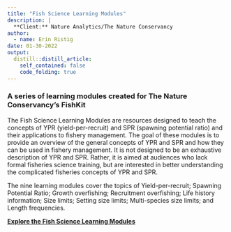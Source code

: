 ```yaml
---
title: "Fish Science Learning Modules"
description: |
  **Client:** Nature Analytics/The Nature Conservancy
author:
  - name: Erin Ristig
date: 01-30-2022
output:
  distill::distill_article:
    self_contained: false
    code_folding: true
---
```


### A series of learning modules created for The Nature Conservancy's FishKit

The Fish Science Learning Modules are resources designed to teach the concepts of YPR (yield-per-recruit) and SPR (spawning potential ratio) and their applications to fishery management. The goal of these modules is to provide an overview of the general concepts of YPR and SPR and how they can be used in fishery management. It is not designed to be an exhaustive description of YPR and SPR. Rather, it is aimed at audiences who lack formal fisheries science training, but are interested in better understanding the complicated fisheries concepts of YPR and SPR. 

The nine learning modules cover the topics of Yield-per-recruit; Spawning Potential Ratio; Growth overfishing; Recruitment overfishing; Life history information; Size limits; Setting size limits; Multi-species size limits; and Length frequencies.

[**Explore the Fish Science Learning Modules**](https://tnc-app-64a15f.ingress-florina.ewp.live/fish-science-learning-module/)


